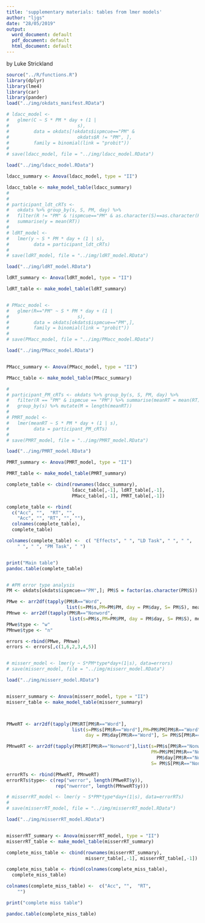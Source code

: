 ```yaml
---
title: 'supplementary materials: tables from lmer models'
author: "ljgs"
date: "28/05/2019"
output:
  word_document: default
  pdf_document: default
  html_document: default
---
```

by Luke Strickland

```r
source("../R/functions.R")
library(dplyr)
library(lme4)
library(car)
library(pander)
load("../img/okdats_manifest.RData")

# ldacc_model <-
#   glmer(C ~ S * PM * day + (1 |
#                         s),
#         data = okdats[!okdats$ispmcue=="PM" &
#                         okdats$R != "PM", ],
#         family = binomial(link = "probit"))
# 
# save(ldacc_model, file = "../img/ldacc_model.RData")

load("../img/ldacc_model.RData")

ldacc_summary <- Anova(ldacc_model, type = "II")

ldacc_table <- make_model_table(ldacc_summary)
# 
# 
# participant_ldt_cRTs <-
#   okdats %>% group_by(s, S, PM, day) %>% 
#   filter(R != "PM" & !ispmcue=="PM" & as.character(S)==as.character(R)) %>% 
#   summarise(y = mean(RT)) 
# 
# ldRT_model <-
#   lmer(y ~ S * PM * day + (1 | s),
#         data = participant_ldt_cRTs)
# 
# save(ldRT_model, file = "../img/ldRT_model.RData")

load("../img/ldRT_model.RData")

ldRT_summary <- Anova(ldRT_model, type = "II")

ldRT_table <- make_model_table(ldRT_summary)


# PMacc_model <-
#   glmer(R=="PM" ~ S * PM * day + (1 |
#                         s),
#         data = okdats[okdats$ispmcue=="PM",],
#         family = binomial(link = "probit"))
# 
# save(PMacc_model, file = "../img/PMacc_model.RData")

load("../img/PMacc_model.RData")


PMacc_summary <- Anova(PMacc_model, type = "II")

PMacc_table <- make_model_table(PMacc_summary)

# 
# participant_PM_cRTs <- okdats %>% group_by(s, S, PM, day) %>%
#   filter(R == "PM" & ispmcue == "PM") %>% summarise(meanRT = mean(RT)) %>% 
#   group_by(s) %>% mutate(M = length(meanRT))
# 
# PMRT_model <-
#   lmer(meanRT ~ S * PM * day + (1 | s),
#         data = participant_PM_cRTs)
# 
# save(PMRT_model, file = "../img/PMRT_model.RData")

load("../img/PMRT_model.RData")

PMRT_summary <- Anova(PMRT_model, type = "II")

PMRT_table <- make_model_table(PMRT_summary)

complete_table <- cbind(rownames(ldacc_summary),
                        ldacc_table[,-1], ldRT_table[,-1], 
                        PMacc_table[,-1], PMRT_table[,-1])

complete_table <- rbind(
  c("Acc", "",  "RT", "", 
    "Acc", "", "RT", "", ""),
  colnames(complete_table), 
  complete_table)

colnames(complete_table) <-  c( "Effects", " ", "LD Task", " ", " ", 
    " ", " ", "PM Task", " ")


print("Main table")
pandoc.table(complete_table)


# #PM error type analysis
PM <- okdats[okdats$ispmcue=="PM",]; PM$S = factor(as.character(PM$S))

PMwe <- arr2df(tapply(PM$R=="Word",
                      list(s=PM$s,PM=PM$PM, day = PM$day, S= PM$S), mean))
PMnwe <- arr2df(tapply(PM$R=="Nonword",
                       list(s=PM$s,PM=PM$PM, day = PM$day, S= PM$S), mean))
PMwe$type <- "w"
PMnwe$type <- "n"

errors <-rbind(PMwe, PMnwe)
errors <- errors[,c(1,6,2,3,4,5)]


# misserr_model <- lmer(y ~ S*PM*type*day+(1|s), data=errors)
# save(misserr_model, file = "../img/misserr_model.RData")

load("../img/misserr_model.RData")


misserr_summary <- Anova(misserr_model, type = "II")
misserr_table <- make_model_table(misserr_summary)



PMweRT <- arr2df(tapply(PM$RT[PM$R=="Word"],
                        list(s=PM$s[PM$R=="Word"],PM=PM$PM[PM$R=="Word"],
                             day = PM$day[PM$R=="Word"], S= PM$S[PM$R=="Word"]), mean))

PMnweRT <- arr2df(tapply(PM$RT[PM$R=="Nonword"],list(s=PM$s[PM$R=="Nonword"],
                                                     PM=PM$PM[PM$R=="Nonword"], day =
                                                       PM$day[PM$R=="Nonword"],
                                                     S= PM$S[PM$R=="Nonword"]), mean))

errorRTs <- rbind(PMweRT, PMnweRT)
errorRTs$type<- c(rep("werror", length(PMweRT$y)),
                  rep("nwerror", length(PMnweRT$y)))

# misserrRT_model <- lmer(y ~ S*PM*type*day+(1|s), data=errorRTs)
# 
# save(misserrRT_model, file = "../img/misserrRT_model.RData")

load("../img/misserrRT_model.RData")


misserrRT_summary <- Anova(misserrRT_model, type = "II")
misserrRT_table <- make_model_table(misserrRT_summary)

complete_miss_table <- cbind(rownames(misserrRT_summary),
                             misserr_table[,-1], misserrRT_table[,-1])

complete_miss_table <- rbind(colnames(complete_miss_table), 
  complete_miss_table)

colnames(complete_miss_table) <-  c("Acc", "",  "RT",  
    "")

print("complete miss table")

pandoc.table(complete_miss_table)



```







